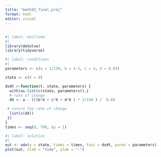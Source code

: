 ```yaml
---
title: "math42_final_proj"
format: html
editor: visual
---
```


## 

```r
#| label: mailroom
#| 
library(deSolve)
library(tidyverse)
```

```r
#| label: conditions
#| 
parameters <- c(a = 1/150, b = 4.5, c = 4, d = 0.03)

state <- c(X = 0)

dxdt <-function(t, state, parameters) {
  with(as.list(c(state, parameters)),{
  # rate of change
  dX <- a - (((b*X + c*X + d*X ) * 1/150 ) /  8.8)

 # return the rate of change
  list(c(dX))
 })
}  
times <- seq(0, 700, by = 1)
```

```r
#| label: solution
#| 
out <- ode(y = state, times = times, func = dxdt, parms = parameters)
plot(out, xlab = "time", ylab = "-")
```
